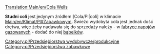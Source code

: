 [[Translation:Main/en/Cola Wells]]{{en/-}}
{{pl/Przedsiębiorstwa|image=ColaWells.png
|name=Studnia coli
|climates=[[Main/en/Klimat/Pl#Zabawkowy]]
|accepts=Nic
|produces=[[Main/pl/Cola|Cola]]
}}

'''Studni coli''' jest jedynym źródłem [Cola/Pl|coli] w klimacie [[Main/en/Klimat/Pl#Zabawkowy]]m. Świeżo wydobyta cola jest jednak dość drętwa, więc żeby nadawała się do sprzedaży należy - w [[Main/pl/Fabryka napojów gazowanych|fabryce napojów gazowanych]] - dodać do niej [[Main/pl/Bąbelki|bąbelków]].

{{pl/Navbox Industries}}

[[Category:pl/Przedsiębiorstwa wydobywcze/produkcyjne]]
[[Category:pl/Przedsiębiorstwa zabawkowe]]